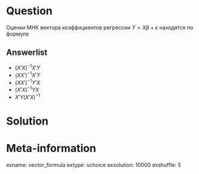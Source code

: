 Question
========
Оценки МНК вектора коэффициентов регрессии $Y=X\beta + \varepsilon$
находятся по формуле

Answerlist
----------
* $(X'X)^{-1}X'Y$
* $(XX')^{-1}X'Y$
* $(XX')^{-1}Y'X$
* $(X'X)^{-1}YX$
* $X'Y(X'X)^{-1}$


Solution
========

Meta-information
================
exname: vector_formula
extype: schoice
exsolution: 10000
exshuffle: 5
